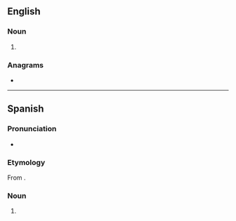 ==English==

===Noun===
{{en-noun|hetairai|s}}

# {{alt form|en|hetaera}}

===Anagrams===
* {{anagrams|en|a=aaehirt|Iraheta}}

----

==Spanish==
{{wikipedia|lang=es}}

===Pronunciation===
* {{IPA|es|[e̞ˈta̠j.ɾa̠]}}

===Etymology===
From {{der|es|grc|ἑταίρα}}.

===Noun===
{{head|es|noun}}

# {{l|en|hetaera}}